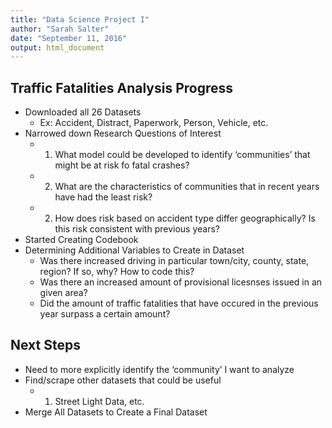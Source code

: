 ```yaml
---
title: "Data Science Project I"
author: "Sarah Salter"
date: "September 11, 2016"
output: html_document
---
```


## Traffic Fatalities Analysis Progress

+ Downloaded all 26 Datasets 
  - Ex: Accident, Distract, Paperwork, Person, Vehicle, etc.   
+ Narrowed down Research Questions of Interest 
  - 1. What model could be developed to identify 'communities' that might be at risk fo fatal crashes?
  - 2. What are the characteristics of communities that in recent years have had the least risk?
  - 2. How does risk based on accident type differ geographically?  Is this risk consistent with previous years? 
+ Started Creating Codebook 
+ Determining Additional Variables to Create in Dataset
  - Was there increased driving in particular town/city, county, state, region? If so, why? How to code this?
  - Was there an increased amount of provisional licesnses issued in an given area?
  - Did the amount of traffic fatalities that have occured in the previous year surpass a certain amount?  

## Next Steps 
+ Need to more explicitly identify the 'community' I want to analyze
+ Find/scrape other datasets that could be useful
  - 1. Street Light Data, etc.
+ Merge All Datasets to Create a Final Dataset
